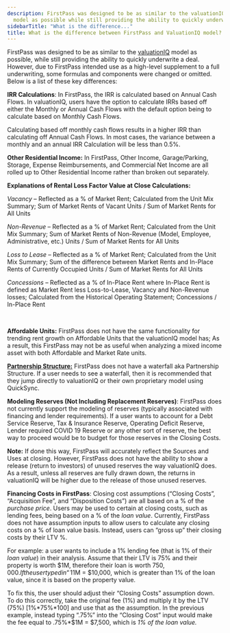 ```yaml
---
description: FirstPass was designed to be as similar to the valuationIQkbarticlezendeskrediq
  model as possible while still providing the ability to quickly underwrite a d...
sidebarTitle: "What is the difference..."
title: What is the difference between FirstPass and ValuationIQ model?
---
```


FirstPass was designed to be as similar to the [valuationIQ](../../valuationIQ/about/what-is-the-valuation-model.mdx) model as possible, while still providing the ability to quickly underwrite a deal. However, due to FirstPass intended use as a high-level supplement to a full underwriting, some formulas and components were changed or omitted. Below is a list of these key differences:


**IRR Calculations**: In FirstPass, the IRR is calculated based on Annual Cash Flows. In valuationIQ, users have the option to calculate IRRs based off either the Monthly or Annual Cash Flows with the default option being to calculate based on Monthly Cash Flows.


Calculating based off monthly cash flows results in a higher IRR than calculating off Annual Cash Flows. In most cases, the variance between a monthly and an annual IRR Calculation will be less than 0.5%.


**Other Residential Income:** In FirstPass, Other Income, Garage/Parking, Storage, Expense Reimbursements, and Commercial Net Income are all rolled up to Other Residential Income rather than broken out separately.


**Explanations of Rental Loss Factor Value at Close Calculations:**


*Vacancy* – Reflected as a % of Market Rent; Calculated from the Unit Mix Summary; Sum of Market Rents of Vacant Units / Sum of Market Rents for All Units


*Non-Revenue* – Reflected as a % of Market Rent; Calculated from the Unit Mix Summary; Sum of Market Rents of Non-Revenue (Model, Employee, Administrative, etc.) Units / Sum of Market Rents for All Units


*Loss to Lease* – Reflected as a % of Market Rent; Calculated from the Unit Mix Summary; Sum of the difference between Market Rents and In-Place Rents of Currently Occupied Units / Sum of Market Rents for All Units


*Concessions* – Reflected as a % of In-Place Rent where In-Place Rent is defined as Market Rent less Loss-to-Lease, Vacancy and Non-Revenue losses; Calculated from the Historical Operating Statement; Concessions / In-Place Rent


 


**Affordable Units:** FirstPass does not have the same functionality for trending rent growth on Affordable Units that the valuationIQ model has; As a result, this FirstPass may not be as useful when analyzing a mixed income asset with both Affordable and Market Rate units.


[**Partnership Structure:**](kb://article/zendesk:rediq:360041475092) FirstPass does not have a waterfall aka Partnership Structure. If a user needs to see a waterfall, then it is recommended that they jump directly to valuationIQ or their own proprietary model using QuickSync.



**Modeling Reserves (Not Including Replacement Reserves)**: FirstPass does not currently support the modeling of reserves (typically associated with financing and lender requirements). If a user wants to account for a Debt Service Reserve, Tax & Insurance Reserve, Operating Deficit Reserve, Lender required COVID 19 Reserve or any other sort of reserve, the best way to proceed would be to budget for those reserves in the Closing Costs.


**Note:** If done this way, FirstPass will accurately reflect the Sources and Uses at closing. However, FirstPass does not have the ability to show a release (return to investors) of unused reserves the way valuationIQ does. As a result, unless all reserves are fully drawn down, the returns in valuationIQ will be higher due to the release of those unused reserves.


**Financing Costs in FirstPass**: Closing cost assumptions (“Closing Costs”, “Acquisition Fee”, and “Disposition Costs”) are all based on a % of the *purchase price*. Users may be used to certain at closing costs, such as lending fees, being based on a % of the *loan value*. Currently, FirstPass does not have assumption inputs to allow users to calculate any closing costs on a % of loan value basis. Instead, users can “gross up” their closing costs by their LTV %.


For example: a user wants to include a 1% lending fee (that is 1% of their *loan value*) in their analysis. Assume that their LTV is 75% and their property is worth $1M, therefore their loan is worth $750,000. If the user typed in “1%” in the “Closing Costs” input, the fee calculated would be 1%\*$1M = $10,000, which is greater than 1% of the loan value, since it is based on the property value.


To fix this, the user should adjust their “Closing Costs” assumption down. To do this correctly, take the original fee (1%) and multiply it by the LTV (75%) [1%\*75%\*100] and use that as the assumption. In the previous example, instead typing “.75%” into the “Closing Cost” input would make the fee equal to .75%\*$1M = $7,500, which is *1% of the loan value.*